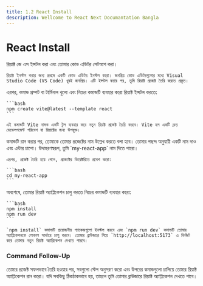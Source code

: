 ```yaml
---
title: 1.2 React Install
description: Wellcome to React Next Documantation Bangla
---
```


## <h1 className="bg-gradient-to-r from-blue-500 to-purple-500 inline-block text-transparent bg-clip-text text-3xl pt-2">React Install</h1>

<Steps>
  <Step>
    রিয়াক্ট জে এস ইন্সটল করা এবং তোমার কোড এডিটর সেটআপ করা।
    
    রিয়াক্ট ইনস্টল করার জন্য প্রথমে একটি কোড এডিটর ইনস্টল করো। জনপ্রিয় কোড এডিটরগুলোর মধ্যে Visual Studio Code (VS Code) খুবই জনপ্রিয়। এটি ইন্সটল করার পর, তুমি রিয়াক্ট প্রজেক্ট তৈরি করতে প্রস্তুত।
  </Step>

  <Step>
    এরপর, কমান্ড প্রম্পট বা টার্মিনাল খুলো এবং নিচের কমান্ডটি ব্যবহার করো রিয়াক্ট ইন্সটল করতে:

    ```bash
    npm create vite@latest --template react
    ```

    এই কমান্ডটি Vite নামক একটি টুল ব্যবহার করে নতুন রিয়াক্ট প্রজেক্ট তৈরি করবে। Vite হল একটি দ্রুত ডেভেলপমেন্ট পরিবেশ যা রিয়াক্টের জন্য উপযুক্ত।

  </Step>

  <Step>
    কমান্ডটি রান করার পর, তোমাকে তোমার প্রজেক্টের নাম উল্লেখ করতে বলা হবে। তোমার পছন্দ অনুযায়ী একটি নাম দাও এবং এন্টার চাপো। উদাহরণস্বরূপ, তুমি `my-react-app` নাম দিতে পারো।

    এরপর, প্রজেক্ট তৈরি হয়ে গেলে, প্রজেক্টের ডিরেক্টরিতে প্রবেশ করো:

    ```bash
    cd my-react-app
    ```

  </Step>

  <Step>
    অবশেষে, তোমার রিয়াক্ট অ্যাপ্লিকেশন চালু করতে নিচের কমান্ডটি ব্যবহার করো:

    ```bash
    npm install
    npm run dev
    ```

    `npm install` কমান্ডটি প্রয়োজনীয় প্যাকেজগুলো ইনস্টল করবে এবং `npm run dev` কমান্ডটি তোমার অ্যাপ্লিকেশনকে লোকাল সার্ভারে চালু করবে। তোমার ব্রাউজারে গিয়ে `http://localhost:5173` এ ভিজিট করে তোমার নতুন রিয়াক্ট অ্যাপ্লিকেশন দেখতে পারবে।

  </Step>
</Steps>

### Command Follow-Up

তোমার প্রজেক্ট সফলভাবে তৈরি হওয়ার পর, সবগুলো স্টেপ অনুসরণ করো এবং উপরের কমান্ডগুলো চালিয়ে তোমার রিয়াক্ট অ্যাপ্লিকেশন রান করো। যদি সবকিছু ঠিকঠাকভাবে হয়, তাহলে তুমি তোমার ব্রাউজারে রিয়াক্ট অ্যাপ্লিকেশন দেখতে পাবে।
